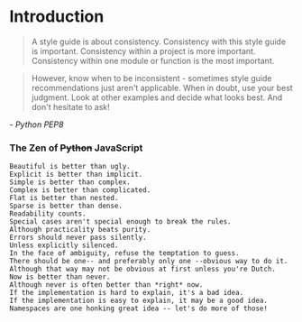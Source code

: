 # Introduction

> A style guide is about consistency. Consistency with this style guide is important. Consistency within a project is more important. Consistency within one module or function is the most important.

> However, know when to be inconsistent - sometimes style guide recommendations just aren't applicable. When in doubt, use your best judgment. Look at other examples and decide what looks best. And don't hesitate to ask!

_- Python PEP8_

### The Zen of ~~Python~~ JavaScript

```text
Beautiful is better than ugly.
Explicit is better than implicit.
Simple is better than complex.
Complex is better than complicated.
Flat is better than nested.
Sparse is better than dense.
Readability counts.
Special cases aren't special enough to break the rules.
Although practicality beats purity.
Errors should never pass silently.
Unless explicitly silenced.
In the face of ambiguity, refuse the temptation to guess.
There should be one-- and preferably only one --obvious way to do it.
Although that way may not be obvious at first unless you're Dutch.
Now is better than never.
Although never is often better than *right* now.
If the implementation is hard to explain, it's a bad idea.
If the implementation is easy to explain, it may be a good idea.
Namespaces are one honking great idea -- let's do more of those!
```
